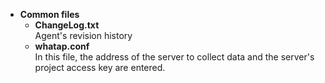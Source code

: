 -   **Common files**
    -   **ChangeLog.txt**\
          Agent's revision history
    -   **whatap.conf**\
          In this file, the address of the server to collect data and the server's project access key are entered.  
